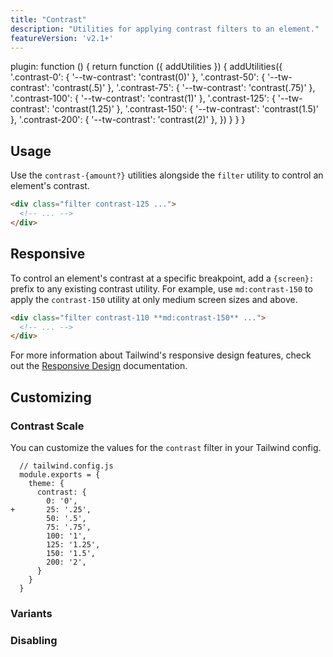 ```yaml
---
title: "Contrast"
description: "Utilities for applying contrast filters to an element."
featureVersion: 'v2.1+'
---
```



  plugin: function () {
    return function ({ addUtilities }) {
      addUtilities({
        '.contrast-0': { '--tw-contrast': 'contrast(0)' },
        '.contrast-50': { '--tw-contrast': 'contrast(.5)' },
        '.contrast-75': { '--tw-contrast': 'contrast(.75)' },
        '.contrast-100': { '--tw-contrast': 'contrast(1)' },
        '.contrast-125': { '--tw-contrast': 'contrast(1.25)' },
        '.contrast-150': { '--tw-contrast': 'contrast(1.5)' },
        '.contrast-200': { '--tw-contrast': 'contrast(2)' },
      })
    }
  }
}

## Usage

Use the `contrast-{amount?}` utilities alongside the `filter` utility to control an element's contrast.

```html
<div class="filter contrast-125 ...">
  <!-- ... -->
</div>
```

## Responsive

To control an element's contrast at a specific breakpoint, add a `{screen}:` prefix to any existing contrast utility. For example, use `md:contrast-150` to apply the `contrast-150` utility at only medium screen sizes and above.

```html
<div class="filter contrast-110 **md:contrast-150** ...">
  <!-- ... -->
</div>
```

For more information about Tailwind's responsive design features, check out the [Responsive Design](/docs/responsive-design) documentation.

## Customizing

### Contrast Scale

You can customize the values for the `contrast` filter in your Tailwind config.

```diff-js
  // tailwind.config.js
  module.exports = {
    theme: {
      contrast: {
        0: '0',
+       25: '.25',
        50: '.5',
        75: '.75',
        100: '1',
        125: '1.25',
        150: '1.5',
        200: '2',
      }
    }
  }
```

### Variants

<Variants plugin="contrast" name="contrast" />

### Disabling

<Disabling plugin="contrast" name="contrast" />
